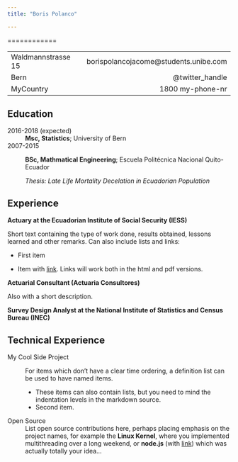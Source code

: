 ```yaml
---
title: "Boris Polanco"

---
```

============

-------------------     ----------------------------
Waldmannstrasse 15                borispolancojacome@students.unibe.com
Bern                        @twitter_handle
MyCountry                           1800 my-phone-nr
-------------------     ----------------------------

Education
---------

2016-2018 (expected)
:   **Msc, Statistics**; University of Bern 

    
2007-2015
:   **BSc, Mathmatical Engineering**; Escuela Politécnica Nacional
    Quito-Ecuador

    *Thesis: Late Life Mortality Decelation in Ecuadorian Population*

Experience
----------

**Actuary at the Ecuadorian Institute of Social Security (IESS)**

Short text containing the type of work done, results obtained,
lessons learned and other remarks. Can also include lists and
links:

* First item

* Item with [link](http://www.example.com). Links will work both in
  the html and pdf versions.

**Actuarial Consultant (Actuaria Consultores)**

Also with a short description.

**Survey Design Analyst at the National Institute of Statistics and Census Bureau (INEC)**

Technical Experience
--------------------

My Cool Side Project
:   For items which don't have a clear time ordering, a definition
    list can be used to have named items.

    * These items can also contain lists, but you need to mind the
      indentation levels in the markdown source.
    * Second item.

Open Source
:   List open source contributions here, perhaps placing emphasis on
    the project names, for example the **Linux Kernel**, where you
    implemented multithreading over a long weekend, or **node.js**
    (with [link](http://nodejs.org)) which was actually totally
    your idea...
